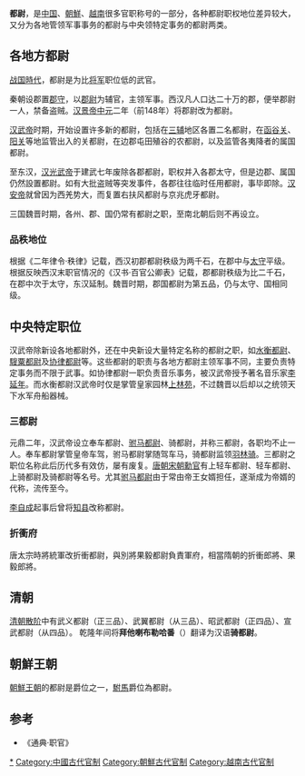 '''都尉'''，是[[中国|中国]]、[[朝鮮|朝鮮]]、[[越南|越南]]很多官职称号的一部分，各种都尉职权地位差异较大，又分为各地管领军事事务的都尉与中央领特定事务的都尉两类。

== 各地方都尉 ==
[[戰國|战国時代]]，都尉是为比[[將軍_(東亞古代)|将军]]职位低的武官。

秦朝设郡置[[太守|郡守]]，以[[郡尉|郡尉]]为辅官，主领军事。西汉凡人口达二十万的郡，便举郡尉一人，禁备盗贼。[[汉景帝|汉景帝]][[中元|中元]]二年（前148年）将郡尉改为都尉。

[[汉武帝|汉武帝]]时期，开始设置许多新的都尉，包括在[[三辅|三辅]]地区各置二名都尉，在[[函谷关|函谷关]]、[[阳关|阳关]]等地监管出入的关都尉，在边郡屯田殖谷的农都尉，以及监管各夷降者的属国都尉。

至东汉，[[汉光武帝|汉光武帝]]于建武七年废除各郡都尉，职权并入各郡太守，但是边郡、属国仍然設置都尉。如有大批盗贼等突发事件，各郡往往临时任用都尉，事毕即除。[[汉安帝|汉安帝]]就曾因为西羌势大，而复置右扶风都尉与京兆虎牙都尉。

三国魏晋时期，各州、郡、国仍常有都尉之职，至南北朝后则不再设立。

=== 品秩地位 ===
根据《二年律令·秩律》记载，西汉初郡都尉秩级为两千石，在郡中与[[太守|太守]]平级。根据反映西汉末职官情况的《汉书·百官公卿表》记载，郡都尉秩级为比二千石，在郡中次于太守，东汉延制。魏晋时期，郡国都尉为第五品，仍与太守、国相同级。

==中央特定职位==
汉武帝除新设各地都尉外，还在中央新设大量特定名称的都尉之职，如[[水衡都尉|水衡都尉]]、[[騪粟都尉|騪粟都尉]]及[[协律都尉|协律都尉]]等。这些都尉的职责与各地方都尉主领军事不同，主要负责特定事务而不限于武事。如协律都尉一职负责音乐事务，被汉武帝授予著名音乐家[[李延年_(汉)|李延年]]。而水衡都尉汉武帝时仅是掌管皇家园林[[上林苑|上林苑]]，不过魏晋以后却以之统领天下水军舟船器械。

===三都尉===
元鼎二年，汉武帝设立奉车都尉、[[驸马|驸马都尉]]、骑都尉，并称三都尉，各职均不止一人。奉车都尉掌管皇帝车驾，驸马都尉掌随驾车马，骑都尉监领[[羽林骑|羽林骑]]。三都尉之职位名称此后历代多有效仿，屡有废复。[[唐朝|唐朝]][[宋朝|宋朝]][[勳官|勳官]]有上轻车都尉、轻车都尉、上骑都尉及骑都尉等名号。尤其[[驸马|驸马都尉]]由于常由帝王女婿担任，遂渐成为帝婿的代称，流传至今。

[[李自成|李自成]]起事后曾将[[县令|知县]]改称都尉。

===折衝府===
唐太宗時將統軍改折衝都尉，與別將果毅都尉負責軍府，相當隋朝的折衝郎將、果毅郎將。

==清朝==
[[清朝|清朝]][[清代散階封贈表|散阶]]中有武义都尉（正三品）、武翼都尉（从三品）、昭武都尉（正四品）、宣武都尉（从四品）。
乾隆年间将'''拜他喇布勒哈番'''（{{lang-mnc|ᠪᠠᡳᡨᠠᠯᠠᠪᡠᡵᡝ 
<br />ᡥᠠᡶᠠᠨ|z=baitalabure hafan}}）翻译为汉语'''骑都尉'''。

==朝鮮王朝==
[[朝鮮王朝|朝鮮王朝]]的都尉是爵位之一，[[駙馬|駙馬]]爵位為都尉。
==参考==
*《通典·职官》

[[Category:都尉|*]]
[[Category:中國古代官制|Category:中國古代官制]]
[[Category:朝鮮古代官制|Category:朝鮮古代官制]]
[[Category:越南古代官制|Category:越南古代官制]]
